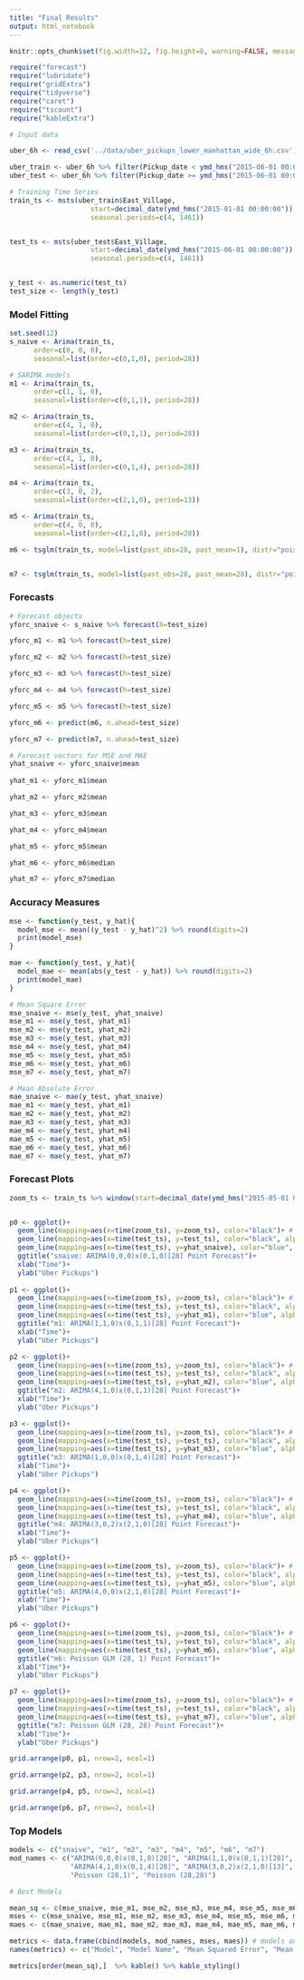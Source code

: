 ```yaml
---
title: "Final Results"
output: html_notebook
---
```


```r
knitr::opts_chunk$set(fig.width=12, fig.height=8, warning=FALSE, message=FALSE)
```

```r
require("forecast")
require("lubridate")
require("gridExtra")
require("tidyverse")
require("caret")
require("tscount")
require("kableExtra")
```

```r
# Input data

uber_6h <- read_csv('../data/uber_pickups_lower_manhattan_wide_6h.csv') # Point this to the directory and file

uber_train <- uber_6h %>% filter(Pickup_date < ymd_hms("2015-06-01 00:00:00")) # This gives us a training set for all 8 locations
uber_test <- uber_6h %>% filter(Pickup_date >= ymd_hms("2015-06-01 00:00:00"))

# Training Time Series
train_ts <- msts(uber_train$East_Village,
                    start=decimal_date(ymd_hms("2015-01-01 00:00:00")),
                    seasonal.periods=c(4, 1461))


test_ts <- msts(uber_test$East_Village,
                    start=decimal_date(ymd_hms("2015-06-01 00:00:00")),
                    seasonal.periods=c(4, 1461))


y_test <- as.numeric(test_ts)
test_size <- length(y_test)

```

### Model Fitting

```r
set.seed(12)
s_naive <- Arima(train_ts, 
      order=c(0, 0, 0), 
      seasonal=list(order=c(0,1,0), period=28))

# SARIMA models
m1 <- Arima(train_ts, 
      order=c(1, 1, 0), 
      seasonal=list(order=c(0,1,1), period=28))

m2 <- Arima(train_ts, 
      order=c(4, 1, 0), 
      seasonal=list(order=c(0,1,1), period=28))

m3 <- Arima(train_ts, 
      order=c(4, 1, 0), 
      seasonal=list(order=c(0,1,4), period=28))

m4 <- Arima(train_ts, 
      order=c(3, 0, 2), 
      seasonal=list(order=c(2,1,0), period=13))

m5 <- Arima(train_ts, 
      order=c(4, 0, 0), 
      seasonal=list(order=c(2,1,0), period=28))

m6 <- tsglm(train_ts, model=list(past_obs=28, past_mean=1), distr="poisson")


m7 <- tsglm(train_ts, model=list(past_obs=28, past_mean=28), distr="poisson")


```


### Forecasts

```r
# Forecast objects
yforc_snaive <- s_naive %>% forecast(h=test_size)

yforc_m1 <- m1 %>% forecast(h=test_size)

yforc_m2 <- m2 %>% forecast(h=test_size)

yforc_m3 <- m3 %>% forecast(h=test_size)

yforc_m4 <- m4 %>% forecast(h=test_size)

yforc_m5 <- m5 %>% forecast(h=test_size)

yforc_m6 <- predict(m6, n.ahead=test_size)

yforc_m7 <- predict(m7, n.ahead=test_size)
```

```r
# Forecast vectors for MSE and MAE
yhat_snaive <- yforc_snaive$mean
  
yhat_m1 <- yforc_m1$mean

yhat_m2 <- yforc_m2$mean

yhat_m3 <- yforc_m3$mean

yhat_m4 <- yforc_m4$mean

yhat_m5 <- yforc_m5$mean

yhat_m6 <- yforc_m6$median

yhat_m7 <- yforc_m7$median
```

### Accuracy Measures

```r
mse <- function(y_test, y_hat){
  model_mse <- mean((y_test - y_hat)^2) %>% round(digits=2)
  print(model_mse)
}

mae <- function(y_test, y_hat){
  model_mae <- mean(abs(y_test - y_hat)) %>% round(digits=2)
  print(model_mae)
}
```

```r
# Mean Square Error
mse_snaive <- mse(y_test, yhat_snaive)
mse_m1 <- mse(y_test, yhat_m1)
mse_m2 <- mse(y_test, yhat_m2)
mse_m3 <- mse(y_test, yhat_m3)
mse_m4 <- mse(y_test, yhat_m4)
mse_m5 <- mse(y_test, yhat_m5)
mse_m6 <- mse(y_test, yhat_m6)
mse_m7 <- mse(y_test, yhat_m7)
```
```r
# Mean Absolute Error
mae_snaive <- mae(y_test, yhat_snaive)
mae_m1 <- mae(y_test, yhat_m1)
mae_m2 <- mae(y_test, yhat_m2)
mae_m3 <- mae(y_test, yhat_m3)
mae_m4 <- mae(y_test, yhat_m4)
mae_m5 <- mae(y_test, yhat_m5)
mae_m6 <- mae(y_test, yhat_m6)
mae_m7 <- mae(y_test, yhat_m7)
```

### Forecast Plots

```r
zoom_ts <- train_ts %>% window(start=decimal_date(ymd_hms("2015-05-01 00:00:00")))


p0 <- ggplot()+
  geom_line(mapping=aes(x=time(zoom_ts), y=zoom_ts), color="black")+ # Training
  geom_line(mapping=aes(x=time(test_ts), y=test_ts), color="black", alpha=0.45)+ # Test
  geom_line(mapping=aes(x=time(test_ts), y=yhat_snaive), color="blue", alpha=0.6)+ # Forecast
  ggtitle("snaive: ARIMA(0,0,0)x(0,1,0)[28] Point Forecast")+
  xlab("Time")+
  ylab("Uber Pickups")
  
p1 <- ggplot()+
  geom_line(mapping=aes(x=time(zoom_ts), y=zoom_ts), color="black")+ # Training
  geom_line(mapping=aes(x=time(test_ts), y=test_ts), color="black", alpha=0.45)+ # Test
  geom_line(mapping=aes(x=time(test_ts), y=yhat_m1), color="blue", alpha=0.6)+ # Forecast
  ggtitle("m1: ARIMA(1,1,0)x(0,1,1)[28] Point Forecast")+
  xlab("Time")+
  ylab("Uber Pickups")

p2 <- ggplot()+
  geom_line(mapping=aes(x=time(zoom_ts), y=zoom_ts), color="black")+ # Training
  geom_line(mapping=aes(x=time(test_ts), y=test_ts), color="black", alpha=0.45)+ # Test
  geom_line(mapping=aes(x=time(test_ts), y=yhat_m2), color="blue", alpha=0.6)+ # Forecast
  ggtitle("m2: ARIMA(4,1,0)x(0,1,1)[28] Point Forecast")+
  xlab("Time")+
  ylab("Uber Pickups")

p3 <- ggplot()+
  geom_line(mapping=aes(x=time(zoom_ts), y=zoom_ts), color="black")+ # Training
  geom_line(mapping=aes(x=time(test_ts), y=test_ts), color="black", alpha=0.45)+ # Test
  geom_line(mapping=aes(x=time(test_ts), y=yhat_m3), color="blue", alpha=0.6)+ # Forecast
  ggtitle("m3: ARIMA(1,0,0)x(0,1,4)[28] Point Forecast")+
  xlab("Time")+
  ylab("Uber Pickups")

p4 <- ggplot()+
  geom_line(mapping=aes(x=time(zoom_ts), y=zoom_ts), color="black")+ # Training
  geom_line(mapping=aes(x=time(test_ts), y=test_ts), color="black", alpha=0.45)+ # Test
  geom_line(mapping=aes(x=time(test_ts), y=yhat_m4), color="blue", alpha=0.6)+ # Forecast
  ggtitle("m4: ARIMA(3,0,2)x(2,1,0)[28] Point Forecast")+
  xlab("Time")+
  ylab("Uber Pickups")

p5 <- ggplot()+
  geom_line(mapping=aes(x=time(zoom_ts), y=zoom_ts), color="black")+ # Training
  geom_line(mapping=aes(x=time(test_ts), y=test_ts), color="black", alpha=0.45)+ # Test
  geom_line(mapping=aes(x=time(test_ts), y=yhat_m5), color="blue", alpha=0.6)+ # Forecast
  ggtitle("m5: ARIMA(4,0,0)x(2,1,0)[28] Point Forecast")+
  xlab("Time")+
  ylab("Uber Pickups")

p6 <- ggplot()+
  geom_line(mapping=aes(x=time(zoom_ts), y=zoom_ts), color="black")+ # Training
  geom_line(mapping=aes(x=time(test_ts), y=test_ts), color="black", alpha=0.45)+ # Test
  geom_line(mapping=aes(x=time(test_ts), y=yhat_m6), color="blue", alpha=0.6)+ # Forecast
  ggtitle("m6: Poisson GLM (28, 1) Point Forecast")+
  xlab("Time")+
  ylab("Uber Pickups")

p7 <- ggplot()+
  geom_line(mapping=aes(x=time(zoom_ts), y=zoom_ts), color="black")+ # Training
  geom_line(mapping=aes(x=time(test_ts), y=test_ts), color="black", alpha=0.45)+ # Test
  geom_line(mapping=aes(x=time(test_ts), y=yhat_m7), color="blue", alpha=0.6)+ # Forecast
  ggtitle("m7: Poisson GLM (28, 28) Point Forecast")+
  xlab("Time")+
  ylab("Uber Pickups")

```

```r
grid.arrange(p0, p1, nrow=2, ncol=1)
```

```r
grid.arrange(p2, p3, nrow=2, ncol=1)
```

```r
grid.arrange(p4, p5, nrow=2, ncol=1)
```

```r
grid.arrange(p6, p7, nrow=2, ncol=1)
```

### Top Models

```r
models <- c("snaive", "m1", "m2", "m3", "m4", "m5", "m6", "m7")
mod_names <- c("ARIMA(0,0,0)x(0,1,0)[28]", "ARIMA(1,1,0)x(0,1,1)[28]", "ARIMA(4,1,0)x(0,1,1)[28]",
               "ARIMA(4,1,0)x(0,1,4)[28]", "ARIMA(3,0,2)x(2,1,0)[13]", "ARIMA(4,0,0)x(2,1,0)[28]",
               "Poisson (28,1)", "Poisson (28,28)")
```

```r
# Best Models

mean_sq <- c(mse_snaive, mse_m1, mse_m2, mse_m3, mse_m4, mse_m5, mse_m6, mse_m7)
mses <- c(mse_snaive, mse_m1, mse_m2, mse_m3, mse_m4, mse_m5, mse_m6, mse_m7) %>% formatC(format="f", big.mark=",", digits=2)
maes <- c(mae_snaive, mae_m1, mae_m2, mae_m3, mae_m4, mae_m5, mae_m6, mae_m7) %>% formatC(format="f", big.mark=",", digits=2)

metrics <- data.frame(cbind(models, mod_names, mses, maes)) # models and mod_names are string vectors with text
names(metrics) <- c("Model", "Model Name", "Mean Squared Error", "Mean Absolute Error")

metrics[order(mean_sq),]  %>% kable() %>% kable_styling()
```

